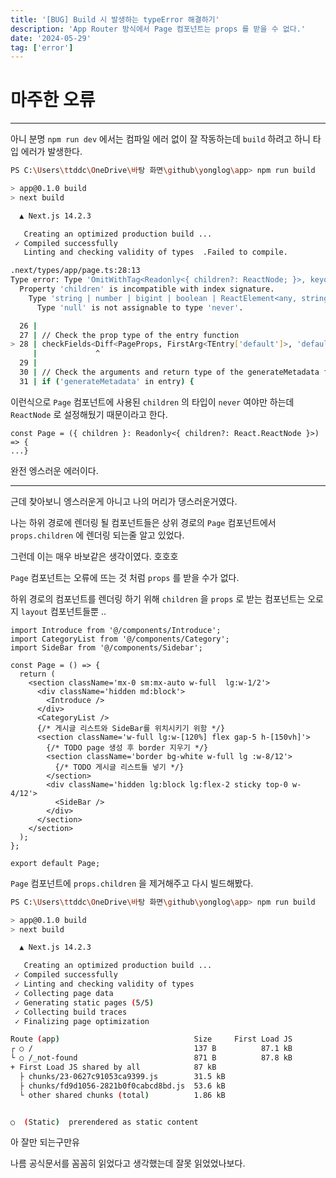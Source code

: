 ```yaml
---
title: '[BUG] Build 시 발생하는 typeError 해결하기'
description: 'App Router 방식에서 Page 컴포넌트는 props 를 받을 수 없다.'
date: '2024-05-29'
tag: ['error']
---
```


# 마주한 오류

---

아니 분명 `npm run dev` 에서는 컴파일 에러 없이 잘 작동하는데 `build` 하려고 하니 타입 에러가 발생한다.

```bash
PS C:\Users\ttddc\OneDrive\바탕 화면\github\yonglog\app> npm run build

> app@0.1.0 build
> next build

  ▲ Next.js 14.2.3

   Creating an optimized production build ...
 ✓ Compiled successfully
   Linting and checking validity of types  .Failed to compile.

.next/types/app/page.ts:28:13
Type error: Type 'OmitWithTag<Readonly<{ children?: ReactNode; }>, keyof PageProps, "default">' does not satisfy the constraint '{ [x: string]: never; }'.
  Property 'children' is incompatible with index signature.
    Type 'string | number | bigint | boolean | ReactElement<any, string | JSXElementConstructor<any>> | Iterable<ReactNode> | ReactPortal | Promise<...> | null' is not assignable to type 'never'.
      Type 'null' is not assignable to type 'never'.

  26 |
  27 | // Check the prop type of the entry function
> 28 | checkFields<Diff<PageProps, FirstArg<TEntry['default']>, 'default'>>()
     |             ^
  29 |
  30 | // Check the arguments and return type of the generateMetadata function
  31 | if ('generateMetadata' in entry) {
```

이런식으로 `Page` 컴포넌트에 사용된 `children` 의 타입이 `never` 여야만 하는데 `ReactNode` 로 설정해뒀기 때문이라고 한다.

```tsx
const Page = ({ children }: Readonly<{ children?: React.ReactNode }>) => {
...}
```

완전 엥스러운 에러이다.

---

근데 찾아보니 엥스러운게 아니고 나의 머리가 댕스러운거였다.

나는 하위 경로에 렌더링 될 컴포넌트들은 상위 경로의 `Page` 컴포넌트에서 `props.children` 에 렌더링 되는줄 알고 있었다.

그런데 이는 매우 바보같은 생각이였다. 호호호

`Page` 컴포넌트는 오류에 뜨는 것 처럼 `props` 를 받을 수가 없다.

하위 경로의 컴포넌트를 렌더링 하기 위해 `children` 을 `props` 로 받는 컴포넌트는 오로지 `layout` 컴포넌트들뿐 ..

```tsx
import Introduce from '@/components/Introduce';
import CategoryList from '@/components/Category';
import SideBar from '@/components/Sidebar';

const Page = () => {
  return (
    <section className='mx-0 sm:mx-auto w-full  lg:w-1/2'>
      <div className='hidden md:block'>
        <Introduce />
      </div>
      <CategoryList />
      {/* 게시글 리스트와 SideBar를 위치시키기 위함 */}
      <section className='w-full lg:w-[120%] flex gap-5 h-[150vh]'>
        {/* TODO page 생성 후 border 지우기 */}
        <section className='border bg-white w-full lg :w-8/12'>
          {/* TODO 게시글 리스트들 넣기 */}
        </section>
        <div className='hidden lg:block lg:flex-2 sticky top-0 w-4/12'>
          <SideBar />
        </div>
      </section>
    </section>
  );
};

export default Page;
```

`Page` 컴포넌트에 `props.children` 을 제거해주고 다시 빌드해봤다.

```bash
PS C:\Users\ttddc\OneDrive\바탕 화면\github\yonglog\app> npm run build

> app@0.1.0 build
> next build

  ▲ Next.js 14.2.3

   Creating an optimized production build ...
 ✓ Compiled successfully
 ✓ Linting and checking validity of types
 ✓ Collecting page data
 ✓ Generating static pages (5/5)
 ✓ Collecting build traces
 ✓ Finalizing page optimization

Route (app)                              Size     First Load JS
┌ ○ /                                    137 B          87.1 kB
└ ○ /_not-found                          871 B          87.8 kB
+ First Load JS shared by all            87 kB
  ├ chunks/23-0627c91053ca9399.js        31.5 kB
  ├ chunks/fd9d1056-2821b0f0cabcd8bd.js  53.6 kB
  └ other shared chunks (total)          1.86 kB


○  (Static)  prerendered as static content
```

아 잘만 되는구만유

나름 공식문서를 꼼꼼히 읽었다고 생각했는데 잘못 읽었었나보다.
